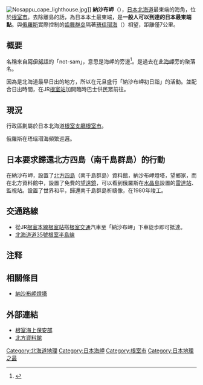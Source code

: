 {{coord|43|22|N|145|49|E|display=title}}
[[File:Nosappu_cape_lighthouse.jpg|thumb]]]]
'''納沙布岬'''（{{jpn|j=納沙布岬|hg=のさっぷみさき|rm=Nosappumisaki|f=y}}），[[日本|日本]][[北海道|北海道]]最東端的海角，位於[[根室市|根室市]]。去除離島的話，為日本本土最東端，是'''一般人可以到達的日本最東端點'''。與[[俄羅斯|俄羅斯]]實際控制的[[齒舞群岛|齒舞群岛]]隔著[[珸瑶瑁海|珸瑶瑁海]]（{{lang|ja|ごようまい}}）相望，距離僅7公里。

== 概要 ==
名稱來自[[阿伊努語|阿伊努語]]的「not-sam」，意思是海岬的旁邊<ref>{{Cite web|url=http://www.pref.hokkaido.lg.jp/ks/ass/grp/91100P.pdf|title=アイヌ語地名リスト|accessdate=2017-08-17|author=北海道庁|date=|publisher=北海道庁}}</ref>。是過去在此[[海岬|海岬]]旁的聚落名。

因為是北海道最早日出的地方，所以在元旦盛行「納沙布岬初日詣」的活動。並配合日出時間，在JR[[根室站|根室站]]加開臨時巴士供民眾前往。

== 現況 ==
行政區劃屬於日本北海道[[根室支廳|根室支廳]][[根室市|根室市]]。

俄羅斯在珸瑶瑁海頻繁巡邏。

== 日本要求歸還北方四島（南千島群島）的行動 ==
在納沙布岬，設置了[[北方四島|北方四島]]（南千島群島）資料館，納沙布岬燈塔，望鄉家，而在北方資料館中，設置了免費的[[望遠鏡|望遠鏡]]，可以看到俄羅斯在[[水晶島|水晶島]]設置的[[雷達站|雷達站]]、監視站。設置了世界和平，歸還南千島群島祈禱像，在1980年竣工。

== 交通路線 ==
* 從JR[[根室本線|根室本線]][[根室站|根室站]]搭[[根室交通|根室交通]]汽車至「納沙布岬」下車徒歩即可抵達。
* [[北海道道35號根室半島線|北海道道35號根室半島線]]

== 注释 ==

{{Reflist}}

== 相關條目 ==
* [[納沙布岬燈塔|納沙布岬燈塔]]

== 外部連結 ==
* [http://www.kaiho.mlit.go.jp/01kanku/nemuro/ 根室海上保安部]
* [http://www.pref.hokkaido.jp/kseikatu/ks-bsbsk/bunkashigen/parts/982.html 北方資料館]

{{日本的極地}}

{{DEFAULTSORT:Nossapu-misaki}}
[[Category:北海道地理|Category:北海道地理]]
[[Category:日本海岬|Category:日本海岬]]
[[Category:根室市|Category:根室市]]
[[Category:日本地理之最|Category:日本地理之最]]